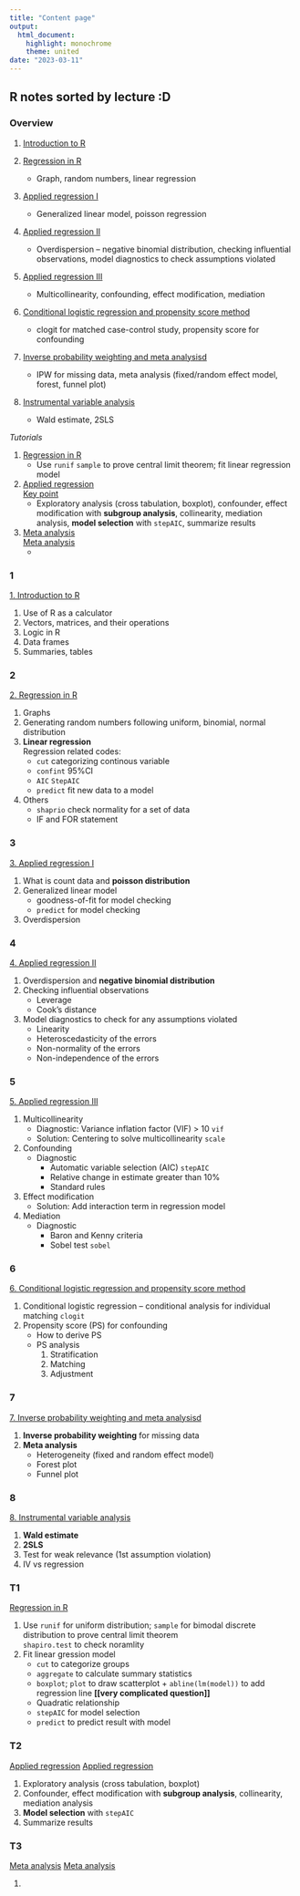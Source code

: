 ```yaml
---
title: "Content page"
output: 
  html_document: 
    highlight: monochrome
    theme: united
date: "2023-03-11"
---
```


## R notes sorted by lecture :D {.tabset}

### Overview

1.  [Introduction to R](https://flatter11.github.io/r.studio/1.-Introduction-to-R)

2.  [Regression in R](https://flatter11.github.io/r.studio/2.-Regression-in-R) 
    -   Graph, random numbers, linear regression
    
3.  [Applied regression I](https://flatter11.github.io/r.studio/3.-Applied-regression-I)
    -   Generalized linear model, poisson regression
    
4.  [Applied regression II](https://flatter11.github.io/r.studio/4.-Applied-regression-II)
    -   Overdispersion -- negative binomial distribution, checking influential observations, model diagnostics to check assumptions violated
    
5.  [Applied regression III](https://flatter11.github.io/r.studio/5.-Applied-regression-III)
    -   Multicollinearity, confounding, effect modification, mediation
    
6.  [Conditional logistic regression and propensity score method](https://flatter11.github.io/r.studio/6.-Conditional-logistic-regression-and-propensity-score-method)
    -   clogit for matched case-control study, propensity score for confounding
    
7.  [Inverse probability weighting and meta analysisd](https://flatter11.github.io/r.studio/7.-Inverse-probability-weighting-and-meta-analysis)
    -   IPW for missing data, meta analysis (fixed/random effect model, forest, 
        funnel plot)
        
8.  [Instrumental variable analysis](https://flatter11.github.io/r.studio/8.-Instrumental-variable-analysis)
    -   Wald estimate, 2SLS

*Tutorials*

1.  [Regression in R](https://flatter11.github.io/r.studio/Tutorial-1)
    -   Use `runif` `sample` to prove central limit theorem; fit linear regression
        model
        
2.  [Applied regression](https://flatter11.github.io/r.studio/Tutorial-2)       
    [Key point](https://flatter11.github.io/r.studio/Tutorial-2_keypoints)
    -   Exploratory analysis (cross tabulation, boxplot), confounder, effect 
        modification with **subgroup analysis**, collinearity, mediation analysis,
        **model selection** with `stepAIC`, summarize results
        
3.  [Meta analysis](https://flatter11.github.io/r.studio/Tutorial-3)        
    [Meta analysis](https://flatter11.github.io/r.studio/Tutorial-3_keypoints)
    -   

### 1

[1. Introduction to R](https://flatter11.github.io/r.studio/1.-Introduction-to-R)

1.  Use of R as a calculator
2.  Vectors, matrices, and their operations
3.  Logic in R
4.  Data frames
5.  Summaries, tables

### 2

[2. Regression in R](https://flatter11.github.io/r.studio/2.-Regression-in-R)

1.  Graphs
2.  Generating random numbers following uniform, binomial, normal distribution
3.  **Linear regression**       
    Regression related codes:
    -   `cut` categorizing continous variable
    -   `confint` 95%CI
    -   `AIC` `StepAIC`
    -   `predict` fit new data to a model
4.  Others
    -   `shaprio` check normality for a set of data
    -   IF and FOR statement

### 3

[3. Applied regression I](https://flatter11.github.io/r.studio/3.-Applied-regression-I)

1.  What is count data and **poisson distribution**
2.  Generalized linear model
    -   goodness-of-fit for model checking
    -   `predict` for model checking
3.  Overdispersion

### 4

[4. Applied regression II](https://flatter11.github.io/r.studio/4.-Applied-regression-II)

1.  Overdispersion and **negative binomial distribution**
2.  Checking influential observations
    -   Leverage
    -   Cook’s distance
3.  Model diagnostics to check for any assumptions violated
    -   Linearity
    -   Heteroscedasticity of the errors
    -   Non-normality of the errors
    -   Non-independence of the errors

### 5

[5. Applied regression III](https://flatter11.github.io/r.studio/5.-Applied-regression-III)

1.  Multicollinearity
    -   Diagnostic: Variance inflation factor (VIF) > 10 `vif`
    -   Solution: Centering to solve multicollinearity `scale`
2.  Confounding
    -   Diagnostic
        -   Automatic variable selection (AIC) `stepAIC`
        -   Relative change in estimate greater than 10%
        -   Standard rules
3.  Effect modification
    -   Solution: Add interaction term in regression model
4.  Mediation
    -   Diagnostic
        -   Baron and Kenny criteria
        -   Sobel test `sobel`

### 6

[6. Conditional logistic regression and propensity score method](https://flatter11.github.io/r.studio/6.-Conditional-logistic-regression-and-propensity-score-method)

1.  Conditional logistic regression -- conditional analysis for individual matching `clogit`
2.  Propensity score (PS) for confounding
    -   How to derive PS
    -   PS analysis
        1.  Stratification
        2.  Matching
        3.  Adjustment

### 7

[7. Inverse probability weighting and meta analysisd](https://flatter11.github.io/r.studio/7.-Inverse-probability-weighting-and-meta-analysis)

1.  **Inverse probability weighting** for missing data
2.  **Meta analysis**
    -   Heterogeneity (fixed and random effect model)
    -   Forest plot
    -   Funnel plot

### 8

[8. Instrumental variable analysis](https://flatter11.github.io/r.studio/8.-Instrumental-variable-analysis)

1.  **Wald estimate**
2.  **2SLS**
3.  Test for weak relevance (1st assumption violation)
4.  IV vs regression

### T1

[Regression in R](https://flatter11.github.io/r.studio/Tutorial-1)

1.  Use `runif` for uniform distribution; `sample` for bimodal discrete 
    distribution to prove central limit theorem     
    `shapiro.test` to check noramlity
2.  Fit linear gression model
    -   `cut` to categorize groups
    -   `aggregate` to calculate summary statistics
    -   `boxplot`; `plot` to draw scatterplot + `abline(lm(model))` to add 
        regression line **[[very complicated question]]**
    -   Quadratic relationship
    -   `stepAIC` for model selection
    -   `predict` to predict result with model

### T2

[Applied regression](https://flatter11.github.io/r.studio/Tutorial-2)
[Applied regression](https://flatter11.github.io/r.studio/Tutorial-2_keypoints)

1.  Exploratory analysis (cross tabulation, boxplot)
2.  Confounder, effect modification with **subgroup analysis**, collinearity, 
    mediation analysis
3.  **Model selection** with `stepAIC`
4.  Summarize results

### T3

[Meta analysis](https://flatter11.github.io/r.studio/Tutorial-3)
[Meta analysis](https://flatter11.github.io/r.studio/Tutorial-3_keypoints)

1.  


